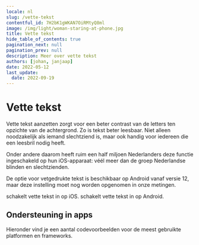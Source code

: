 ```yaml
---
locale: nl
slug: /vette-tekst
contentful_id: 7H2bK1gWKAN7OiRMtyQ8ml
image: /img/light/woman-staring-at-phone.jpg
title: Vette tekst
hide_table_of_contents: true
pagination_next: null
pagination_prev: null
description: Meer over vette tekst
authors: [johan, janjaap]
date: 2022-05-12
last_update:
  date: 2022-09-19
---
```


# Vette tekst

Vette tekst aanzetten zorgt voor een beter contrast van de letters ten opzichte van de achtergrond. Zo is tekst beter leesbaar. Niet alleen noodzakelijk als iemand slechtziend is, maar ook handig voor iedereen die een leesbril nodig heeft.

Onder andere daarom heeft ruim een half miljoen Nederlanders deze functie ingeschakeld op hun iOS-apparaat: véél meer dan de groep Nederlandse blinden en slechtzienden.

De optie voor vetgedrukte tekst is beschikbaar op Android vanaf versie 12, maar deze instelling moet nog worden opgenomen in onze metingen.

<TwoColumnBlock>
  <LeftColumn>
    <ColumnRow>
      <PercentageBlock
        metrics={[
          { title: 'Vette tekst', key: 'ios-accessibility_is_bold_text_enabled-true', isPercentage: true }
        ]}
        linkLabel="Meer over vette tekst"
        linkUrl="/nl/stats/vette-tekst">
        schakelt vette tekst in op iOS.
      </PercentageBlock>
    </ColumnRow>
  </LeftColumn>
  <RightColumn>
    <ColumnRow>
      <PercentageBlock
        metrics={[
          { title: 'Vette tekst', key: 'android-preference_font_weight_adjustment-300', isPercentage: true }
        ]}
        linkLabel="Meer over vette tekst"
        linkUrl="/nl/stats/vette-tekst">
        schakelt vette tekst in op Android.
      </PercentageBlock>
    </ColumnRow>
  </RightColumn>
</TwoColumnBlock>

## Ondersteuning in apps

Hieronder vind je een aantal codevoorbeelden voor de meest gebruikte platformen en frameworks.

<CodeSample id="text-bold" locale="nl"/>
